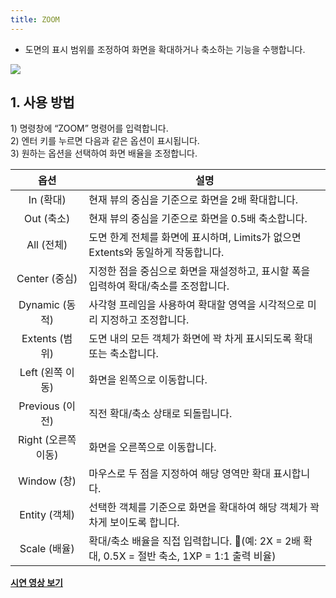 ```yaml
---
title: ZOOM
---
```



[image1]: ../../../../../assets/images/commands/zoom/image1.png

* 도면의 표시 범위를 조정하여 화면을 확대하거나 축소하는 기능을 수행합니다.

![][image1]

## **1\. 사용 방법**

1\) 명령창에 “ZOOM” 명령어를 입력합니다.  
2\) 엔터 키를 누르면 다음과 같은 옵션이 표시됩니다.  
3\) 원하는 옵션을 선택하여 화면 배율을 조정합니다.

| 옵션 | 설명 |
| :---: | ----- |
| In (확대) | 현재 뷰의 중심을 기준으로 화면을 2배 확대합니다. |
| Out (축소) | 현재 뷰의 중심을 기준으로 화면을 0.5배 축소합니다. |
| All (전체) | 도면 한계 전체를 화면에 표시하며, Limits가 없으면 Extents와 동일하게 작동합니다. |
| Center (중심) | 지정한 점을 중심으로 화면을 재설정하고, 표시할 폭을 입력하여 확대/축소를 조정합니다. |
| Dynamic (동적) | 사각형 프레임을 사용하여 확대할 영역을 시각적으로 미리 지정하고 조정합니다. |
| Extents (범위) | 도면 내의 모든 객체가 화면에 꽉 차게 표시되도록 확대 또는 축소합니다. |
| Left (왼쪽 이동) | 화면을 왼쪽으로 이동합니다. |
| Previous (이전) | 직전 확대/축소 상태로 되돌립니다. |
| Right (오른쪽 이동) | 화면을 오른쪽으로 이동합니다. |
| Window (창) | 마우스로 두 점을 지정하여 해당 영역만 확대 표시합니다. |
| Entity (객체) | 선택한 객체를 기준으로 화면을 확대하여 해당 객체가 꽉 차게 보이도록 합니다. |
| Scale (배율) | 확대/축소 배율을 직접 입력합니다. (예: 2X \= 2배 확대, 0.5X \= 절반 축소, 1XP \= 1:1 출력 비율) |

[**<Icon name="youtube" class="emoji"/> 시연 영상 보기**]()
